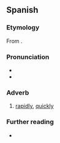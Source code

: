 {{also|rapidamente|ràpidamente}}
==Spanish==

===Etymology===
From {{suffix|rápido|mente|lang=es}}.

===Pronunciation===
* {{es-IPA}}
* {{hyphenation|rá|pi|da|men|te|lang=es}}

===Adverb===
{{es-adv}}

# [[rapidly]], [[quickly]]
#: {{syn|es|rápido}}
#: {{ant|es|lentamente|despacio}}

===Further reading===
* {{R:DRAE}}